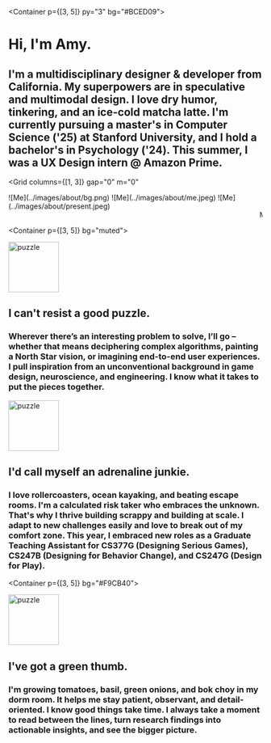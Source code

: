 
<Navigation/>

<Container p={[3, 5]} py="3" bg="#BCED09">

# Hi, I'm Amy.

## I'm a multidisciplinary designer & developer from California. My superpowers are in speculative and multimodal design. I love dry humor, tinkering, and an ice-cold matcha latte. I'm currently pursuing a master's in Computer Science ('25) at Stanford University, and I hold a bachelor's in Psychology ('24). This summer, I was a UX Design intern @ Amazon Prime.

</Container>

<Grid
    columns={[1, 3]}
    gap="0"
    m="0"
>
<Box>
![Me](../images/about/bg.png)
</Box>

<Box>
![Me](../images/about/me.jpeg)
</Box>
<Box>
![Me](../images/about/present.jpeg)
</Box>

</Grid>

<Container bg="blue" p="3">
<marquee behavior="scroll" scrollamount="10" direction="left"><Heading as="h1" size="3" color="white">My design philosophy: "Embrace the delightful, the playful, the novel, and the fun." </Heading></marquee>
</Container>

<Container p={[3, 5]} bg="muted">

<img width="100" height="100" src={puzzle} alt="puzzle" />

## I can't resist a good puzzle. 

### Wherever there’s an interesting problem to solve, I’ll go – whether that means deciphering complex algorithms, painting a North Star vision, or imagining end-to-end user experiences. I pull inspiration from an unconventional background in game design, neuroscience, and engineering. I know what it takes to put the pieces together. 

</Container>
<Container p={[3, 5]} bg="#C45BAA">

<img width="100" height="100" src={adrenaline} alt="puzzle" />

## I'd call myself an adrenaline junkie.

### I love rollercoasters, ocean kayaking, and beating escape rooms. I'm a calculated risk taker who embraces the unknown. That's why I thrive building scrappy and building at scale. I adapt to new challenges easily and love to break out of my comfort zone. This year, I embraced new roles as a Graduate Teaching Assistant for CS377G (Designing Serious Games), CS247B (Designing for Behavior Change), and CS247G (Design for Play).

</Container>

<Container p={[3, 5]} bg="#F9CB40">

<img width="100" height="100" src={plant} alt="puzzle" />

## I've got a green thumb.

### I'm growing tomatoes, basil, green onions, and bok choy in my dorm room. It helps me stay patient, observant, and detail-oriented. I know good things take time. I always take a moment to read between the lines, turn research findings into actionable insights, and see the bigger picture. 

</Container>
<Footer />
